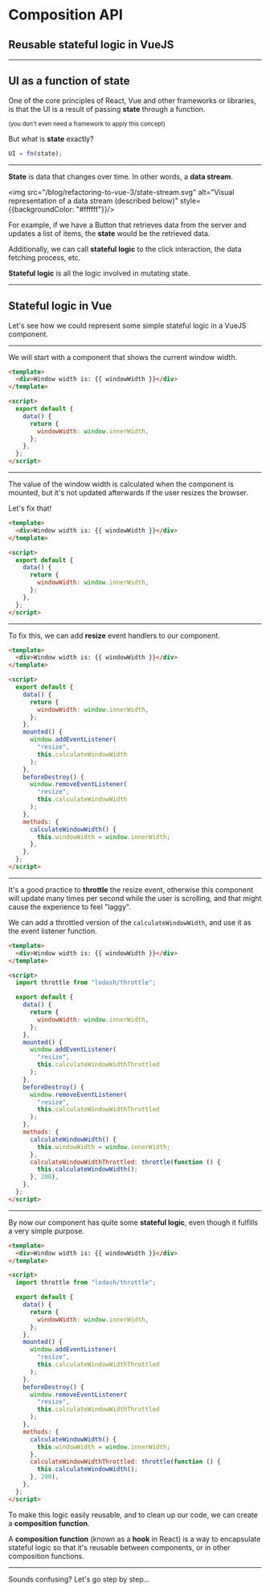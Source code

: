 
# Composition API

## Reusable **stateful logic** in VueJS

---

## UI as a function of state

One of the core principles of React, Vue and other frameworks or libraries, is that the UI is a result of passing **state** through a function.

<small>

(you don't even need a framework to apply this concept)

</small>

But what is **state** exactly?

```js
UI = fn(state);
```

---

<div style={{ fontSize: "1.5em" }}>

**State** is data that changes over time. In other words, a **data stream**.

</div>

<img src="/blog/refactoring-to-vue-3/state-stream.svg" alt="Visual representation of a data stream (described below)" style={{backgroundColor: "#ffffff"}}/>

For example, if we have a Button that retrieves data from the server and updates a list of items, the **state** would be the retrieved data.

Additionally, we can call **stateful logic** to the click interaction, the data fetching process, etc.

<div style={{ fontSize: "1.5em" }}>

**Stateful logic** is all the logic involved in mutating state.

</div>

---

## Stateful logic in Vue

Let's see how we could represent some simple stateful logic in a VueJS component.

---

We will start with a component that shows the current window width.

```html
<template>
  <div>Window width is: {{ windowWidth }}</div>
</template>

<script>
  export default {
    data() {
      return {
        windowWidth: window.innerWidth,
      };
    },
  };
</script>
```

---

The value of the window width is calculated when the component is mounted, but it's not updated afterwards if the user resizes the browser.

Let's fix that!

```html 9
<template>
  <div>Window width is: {{ windowWidth }}</div>
</template>

<script>
  export default {
    data() {
      return {
        windowWidth: window.innerWidth,
      };
    },
  };
</script>
```

---

To fix this, we can add **resize** event handlers to our component.

```html 11:28
<template>
  <div>Window width is: {{ windowWidth }}</div>
</template>

<script>
  export default {
    data() {
      return {
        windowWidth: window.innerWidth,
      };
    },
    mounted() {
      window.addEventListener(
        "resize",
        this.calculateWindowWidth
      );
    },
    beforeDestroy() {
      window.removeEventListener(
        "resize",
        this.calculateWindowWidth
      );
    },
    methods: {
      calculateWindowWidth() {
        this.windowWidth = window.innerWidth;
      },
    },
  };
</script>
```

---

It's a good practice to **throttle** the resize event, otherwise this component will update many times per second while the user is scrolling, and that might cause the experience to feel "laggy".

We can add a throttled version of the `calculateWindowWidth`, and use it as the event listener function.

```html 17, 23, 30:32
<template>
  <div>Window width is: {{ windowWidth }}</div>
</template>

<script>
  import throttle from "lodash/throttle";

  export default {
    data() {
      return {
        windowWidth: window.innerWidth,
      };
    },
    mounted() {
      window.addEventListener(
        "resize",
        this.calculateWindowWidthThrottled
      );
    },
    beforeDestroy() {
      window.removeEventListener(
        "resize",
        this.calculateWindowWidthThrottled
      );
    },
    methods: {
      calculateWindowWidth() {
        this.windowWidth = window.innerWidth;
      },
      calculateWindowWidthThrottled: throttle(function () {
        this.calculateWindowWidth();
      }, 200),
    },
  };
</script>
```

---

By now our component has quite some **stateful logic**, even though it fulfills a very simple purpose.

```html
<template>
  <div>Window width is: {{ windowWidth }}</div>
</template>

<script>
  import throttle from "lodash/throttle";

  export default {
    data() {
      return {
        windowWidth: window.innerWidth,
      };
    },
    mounted() {
      window.addEventListener(
        "resize",
        this.calculateWindowWidthThrottled
      );
    },
    beforeDestroy() {
      window.removeEventListener(
        "resize",
        this.calculateWindowWidthThrottled
      );
    },
    methods: {
      calculateWindowWidth() {
        this.windowWidth = window.innerWidth;
      },
      calculateWindowWidthThrottled: throttle(function () {
        this.calculateWindowWidth();
      }, 200),
    },
  };
</script>
```

To make this logic easily reusable, and to clean up our code, we can create a **composition function**.

<div style={{ fontSize: "1.5em" }}>

A **composition function** (known as a **hook** in React) is a way to encapsulate stateful logic so that it's reusable between components, or in other composition functions.

</div>

---

Sounds confusing? Let's go step by step...
